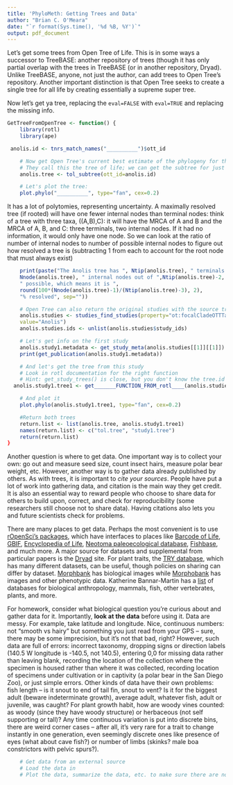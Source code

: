 ```yaml
---
title: 'PhyloMeth: Getting Trees and Data'
author: "Brian C. O'Meara"
date: "`r format(Sys.time(), '%d %B, %Y')`"
output: pdf_document
---
```


Let's get some trees from Open Tree of Life. This is in some ways a successor to TreeBASE: another repository of trees (though it has only partial overlap with the trees in TreeBASE (or in another repository, Dryad). Unlike TreeBASE, anyone, not just the author, can add trees to Open Tree's repository. Another important distinction is that Open Tree seeks to create a single tree for all life by creating essentially a supreme super tree.

Now let's get ya tree, replacing the `eval=FALSE` with `eval=TRUE` and replacing the missing info.

```r

GetTreeFromOpenTree <- function() {
	library(rotl)
	library(ape)

 anolis.id <- tnrs_match_names("__________")$ott_id

	# Now get Open Tree's current best estimate of the phylogeny for the group
	# They call this the tree of life; we can get the subtree for just this group.
	anolis.tree <- tol_subtree(ott_id=anolis.id)

	# Let's plot the tree:
	plot.phylo("__________", type="fan", cex=0.2)
```

It has a lot of polytomies, representing uncertainty. A maximally resolved tree (if rooted) will have one fewer internal nodes than terminal nodes: think of a tree with three taxa, ((A,B),C): it will have the MRCA of A and B and the MRCA of A, B, and C: three terminals, two internal nodes. If it had no information, it would only have one node. So we can look at the ratio of number of internal nodes to number of possible internal nodes to figure out how resolved a tree is (subtracting 1 from each to account for the root node that must always exist)

```r
	print(paste("The Anolis tree has ", Ntip(anolis.tree), " terminals and ",
	Nnode(anolis.tree), " internal nodes out of ",Ntip(anolis.tree)-2,
	" possible, which means it is ",
	round(100*(Nnode(anolis.tree)-1)/(Ntip(anolis.tree)-3), 2),
	"% resolved", sep=""))

	# Open Tree can also return the original studies with the source trees.
	anolis.studies <- studies_find_studies(property="ot:focalCladeOTTTaxonName",
	value="Anolis")
	anolis.studies.ids <- unlist(anolis.studies$study_ids)

	# Let's get info on the first study
	anolis.study1.metadata <- get_study_meta(anolis.studies[[1]][[1]])
	print(get_publication(anolis.study1.metadata))

	# And let's get the tree from this study
	# Look in rotl documentation for the right function
	# Hint: get_study_trees() is close, but you don't know the tree.id
  anolis.study1.tree1 <- get_______FUNCTION_FROM_rotl____(anolis.studies.ids[[1]])

	# And plot it
	plot.phylo(anolis.study1.tree1, type="fan", cex=0.2)

	#Return both trees
	return.list <- list(anolis.tree, anolis.study1.tree1)
	names(return.list) <- c("tol.tree", "study1.tree")
	return(return.list)
}
```

Another question is where to get data. One important way is to collect your own: go out and measure seed size, count insect hairs, measure polar bear weight, etc. However, another way is to gather data already published by others. As with trees, it is important to *cite your sources*. People have put a lot of work into gathering data, and citation is the main way they get credit. It is also an essential way to reward people who choose to share data for others to build upon, correct, and check for reproducibility (some researchers still choose not to share data). Having citations also lets you and future scientists check for problems.

There are many places to get data. Perhaps the most convenient is to use [rOpenSci's packages](https://ropensci.org/packages/), which have interfaces to places like [Barcode of Life](https://github.com/ropensci/bold), [GBIF](https://github.com/ropensci/rgbif), [Encyclopedia of Life](https://github.com/ropensci/reol), [Neotoma paleoecological database](https://github.com/ropensci/neotoma), [Fishbase](https://github.com/ropensci/rfishbase), and much more. A major source for datasets and supplemental from particular papers is the [Dryad](http://datadryad.org) site. For plant traits, the [TRY database](https://www.try-db.org/TryWeb/Home.php), which has many different datasets, can be useful, though policies on sharing can differ by dataset. [Morphbank](http://www.morphbank.net) has biological images while [Morphobank](https://morphobank.org) has images and other phenotypic data. Katherine Bannar-Martin has a [list](http://www.khbannarmartin.com/online-databases/) of databases for biological anthropology, mammals, fish, other vertebrates, plants, and more.

For homework, consider what biological question you're curious about and gather data for it. Importantly, **look at the data** before using it. Data are messy. For example, take latitude and longitude. Nice, continuous numbers: not "smooth vs hairy" but something you just read from your GPS -- sure, there may be some imprecision, but it's not that bad, right? However, such data are full of errors: incorrect taxonomy, dropping signs or direction labels (140.5 W longitude is -140.5, not 140.5), entering 0,0 for missing data rather than leaving blank, recording the location of the collection where the specimen is housed rather than where it was collected, recording location of specimens under cultivation or in captivity (a polar bear in the San Diego Zoo), or just simple errors. Other kinds of data have their own problems: fish length -- is it snout to end of tail fin, snout to vent? Is it for the biggest adult (beware indeterminate growth), average adult, whatever fish, adult or juvenile, was caught? For plant growth habit, how are woody vines counted: as woody (since they have woody structure) or herbaceous (not self supporting or tall)? Any time continuous variation is put into discrete bins, there are weird corner cases -- after all, it's very rare for a trait to change instantly in one generation, even seemingly discrete ones like presence of eyes (what about cave fish?) or number of limbs (skinks? male boa constrictors with pelvic spurs?).

```r
	# Get data from an external source
	# Load the data in
	# Plot the data, summarize the data, etc. to make sure there are no weird values.
```
